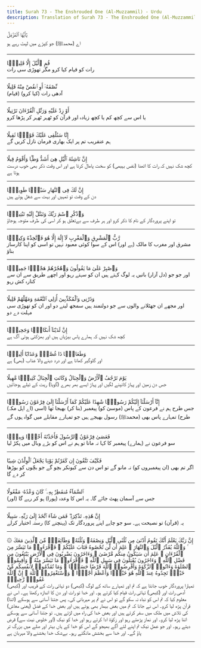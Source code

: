 ```yaml
---
title: Surah 73 - The Enshrouded One (Al-Muzzammil) - Urdu
description: Translation of Surah 73 - The Enshrouded One (Al-Muzzammil) in Urdu
---
```





<Aside type="quran" title="1">
يَٰٓأَيُّهَا ٱلْمُزَّمِّلُ
</Aside>

<Aside type="reference" title="1">
اے (محمدﷺ) جو کپڑے میں لپٹ رہے ہو
</Aside>

---

<Aside type="quran" title="2">
قُمِ ٱلَّيْلَ إِلَّا قَلِيلًۭا
</Aside>

<Aside type="reference" title="2">
رات کو قیام کیا کرو مگر تھوڑی سی رات
</Aside>

---

<Aside type="quran" title="3">
نِّصْفَهُۥٓ أَوِ ٱنقُصْ مِنْهُ قَلِيلًا
</Aside>

<Aside type="reference" title="3">
(قیام) آدھی رات (کیا کرو)
</Aside>

---

<Aside type="quran" title="4">
أَوْ زِدْ عَلَيْهِ وَرَتِّلِ ٱلْقُرْءَانَ تَرْتِيلًا
</Aside>

<Aside type="reference" title="4">
یا اس سے کچھ کم یا کچھ زیادہ اور قرآن کو ٹھہر ٹھہر کر پڑھا کرو
</Aside>

---

<Aside type="quran" title="5">
إِنَّا سَنُلْقِى عَلَيْكَ قَوْلًۭا ثَقِيلًا
</Aside>

<Aside type="reference" title="5">
ہم عنقریب تم پر ایک بھاری فرمان نازل کریں گے
</Aside>

---

<Aside type="quran" title="6">
إِنَّ نَاشِئَةَ ٱلَّيْلِ هِىَ أَشَدُّ وَطْـًۭٔا وَأَقْوَمُ قِيلًا
</Aside>

<Aside type="reference" title="6">
کچھ شک نہیں کہ رات کا اٹھنا (نفس بہیمی) کو سخت پامال کرتا ہے اور اس وقت ذکر بھی خوب درست ہوتا ہے
</Aside>

---

<Aside type="quran" title="7">
إِنَّ لَكَ فِى ٱلنَّهَارِ سَبْحًۭا طَوِيلًۭا
</Aside>

<Aside type="reference" title="7">
دن کے وقت تو تمہیں اور بہت سے شغل ہوتے ہیں
</Aside>

---

<Aside type="quran" title="8">
وَٱذْكُرِ ٱسْمَ رَبِّكَ وَتَبَتَّلْ إِلَيْهِ تَبْتِيلًۭا
</Aside>

<Aside type="reference" title="8">
تو اپنے پروردگار کے نام کا ذکر کرو اور ہر طرف سے بےتعلق ہو کر اسی کی طرف متوجہ ہوجاؤ
</Aside>

---

<Aside type="quran" title="9">
رَّبُّ ٱلْمَشْرِقِ وَٱلْمَغْرِبِ لَآ إِلَٰهَ إِلَّا هُوَ فَٱتَّخِذْهُ وَكِيلًۭا
</Aside>

<Aside type="reference" title="9">
مشرق اور مغرب کا مالک (ہے اور) اس کے سوا کوئی معبود نہیں تو اسی کو اپنا کارساز بناؤ
</Aside>

---

<Aside type="quran" title="10">
وَٱصْبِرْ عَلَىٰ مَا يَقُولُونَ وَٱهْجُرْهُمْ هَجْرًۭا جَمِيلًۭا
</Aside>

<Aside type="reference" title="10">
اور جو جو (دل آزار) باتیں یہ لوگ کہتے ہیں ان کو سہتے رہو اور اچھے طریق سے ان سے کنارہ کش رہو
</Aside>

---

<Aside type="quran" title="11">
وَذَرْنِى وَٱلْمُكَذِّبِينَ أُو۟لِى ٱلنَّعْمَةِ وَمَهِّلْهُمْ قَلِيلًا
</Aside>

<Aside type="reference" title="11">
اور مجھے ان جھٹلانے والوں سے جو دولتمند ہیں سمجھ لینے دو اور ان کو تھوڑی سی مہلت دے دو
</Aside>

---

<Aside type="quran" title="12">
إِنَّ لَدَيْنَآ أَنكَالًۭا وَجَحِيمًۭا
</Aside>

<Aside type="reference" title="12">
کچھ شک نہیں کہ ہمارے پاس بیڑیاں ہیں اور بھڑکتی ہوئی آگ ہے
</Aside>

---

<Aside type="quran" title="13">
وَطَعَامًۭا ذَا غُصَّةٍۢ وَعَذَابًا أَلِيمًۭا
</Aside>

<Aside type="reference" title="13">
اور گلوگیر کھانا ہے اور درد دینے والا عذاب (بھی) ہے
</Aside>

---

<Aside type="quran" title="14">
يَوْمَ تَرْجُفُ ٱلْأَرْضُ وَٱلْجِبَالُ وَكَانَتِ ٱلْجِبَالُ كَثِيبًۭا مَّهِيلًا
</Aside>

<Aside type="reference" title="14">
جس دن زمین اور پہاڑ کانپنے لگیں اور پہاڑ ایسے بھر بھرے (گویا) ریت کے ٹیلے ہوجائیں
</Aside>

---

<Aside type="quran" title="15">
إِنَّآ أَرْسَلْنَآ إِلَيْكُمْ رَسُولًۭا شَٰهِدًا عَلَيْكُمْ كَمَآ أَرْسَلْنَآ إِلَىٰ فِرْعَوْنَ رَسُولًۭا
</Aside>

<Aside type="reference" title="15">
(اے اہل مکہ) جس طرح ہم نے فرعون کے پاس (موسیٰ کو) پیغمبر (بنا کر) بھیجا تھا (اسی طرح) تمہارے پاس بھی (محمدﷺ) رسول بھیجے ہیں جو تمہارے مقابلے میں گواہ ہوں گے
</Aside>

---

<Aside type="quran" title="16">
فَعَصَىٰ فِرْعَوْنُ ٱلرَّسُولَ فَأَخَذْنَٰهُ أَخْذًۭا وَبِيلًۭا
</Aside>

<Aside type="reference" title="16">
سو فرعون نے (ہمارے) پیغمبر کا کہا نہ مانا تو ہم نے اس کو بڑے وبال میں پکڑ لیا
</Aside>

---

<Aside type="quran" title="17">
فَكَيْفَ تَتَّقُونَ إِن كَفَرْتُمْ يَوْمًۭا يَجْعَلُ ٱلْوِلْدَٰنَ شِيبًا
</Aside>

<Aside type="reference" title="17">
اگر تم بھی (ان پیغمبروں کو) نہ مانو گے تو اس دن سے کیونکر بچو گے جو بچّوں کو بوڑھا کر دے گا
</Aside>

---

<Aside type="quran" title="18">
ٱلسَّمَآءُ مُنفَطِرٌۢ بِهِۦ ۚ كَانَ وَعْدُهُۥ مَفْعُولًا
</Aside>

<Aside type="reference" title="18">
(اور) جس سے آسمان پھٹ جائے گا۔ یہ اس کا وعدہ (پورا) ہو کر رہے گا
</Aside>

---

<Aside type="quran" title="19">
إِنَّ هَٰذِهِۦ تَذْكِرَةٌۭ ۖ فَمَن شَآءَ ٱتَّخَذَ إِلَىٰ رَبِّهِۦ سَبِيلًا
</Aside>

<Aside type="reference" title="19">
یہ (قرآن) تو نصیحت ہے۔ سو جو چاہے اپنے پروردگار تک (پہنچنے کا) رستہ اختیار کرلے
</Aside>

---

<Aside type="quran" title="20">
۞ إِنَّ رَبَّكَ يَعْلَمُ أَنَّكَ تَقُومُ أَدْنَىٰ مِن ثُلُثَىِ ٱلَّيْلِ وَنِصْفَهُۥ وَثُلُثَهُۥ وَطَآئِفَةٌۭ مِّنَ ٱلَّذِينَ مَعَكَ ۚ وَٱللَّهُ يُقَدِّرُ ٱلَّيْلَ وَٱلنَّهَارَ ۚ عَلِمَ أَن لَّن تُحْصُوهُ فَتَابَ عَلَيْكُمْ ۖ فَٱقْرَءُوا۟ مَا تَيَسَّرَ مِنَ ٱلْقُرْءَانِ ۚ عَلِمَ أَن سَيَكُونُ مِنكُم مَّرْضَىٰ ۙ وَءَاخَرُونَ يَضْرِبُونَ فِى ٱلْأَرْضِ يَبْتَغُونَ مِن فَضْلِ ٱللَّهِ ۙ وَءَاخَرُونَ يُقَٰتِلُونَ فِى سَبِيلِ ٱللَّهِ ۖ فَٱقْرَءُوا۟ مَا تَيَسَّرَ مِنْهُ ۚ وَأَقِيمُوا۟ ٱلصَّلَوٰةَ وَءَاتُوا۟ ٱلزَّكَوٰةَ وَأَقْرِضُوا۟ ٱللَّهَ قَرْضًا حَسَنًۭا ۚ وَمَا تُقَدِّمُوا۟ لِأَنفُسِكُم مِّنْ خَيْرٍۢ تَجِدُوهُ عِندَ ٱللَّهِ هُوَ خَيْرًۭا وَأَعْظَمَ أَجْرًۭا ۚ وَٱسْتَغْفِرُوا۟ ٱللَّهَ ۖ إِنَّ ٱللَّهَ غَفُورٌۭ رَّحِيمٌۢ
</Aside>

<Aside type="reference" title="20">
تمہارا پروردگار خوب جانتا ہے کہ تم اور تمہارے ساتھ کے لوگ (کبھی) دو تہائی رات کے قریب اور (کبھی) آدھی رات اور (کبھی) تہائی رات قیام کیا کرتے ہو۔ اور خدا تو رات اور دن کا اندازہ رکھتا ہے۔ اس نے معلوم کیا کہ تم اس کو نباہ نہ سکو گے تو اس نے تم پر مہربانی کی۔ پس جتنا آسانی سے ہوسکے (اتنا) قرآن پڑھ لیا کرو۔ اس نے جانا کہ تم میں بعض بیمار بھی ہوتے ہیں اور بعض خدا کے فضل (یعنی معاش) کی تلاش میں ملک میں سفر کرتے ہیں اور بعض خدا کی راہ میں لڑتے ہیں۔ تو جتنا آسانی سے ہوسکے اتنا پڑھ لیا کرو۔ اور نماز پڑھتے رہو اور زکوٰة ادا کرتے رہو اور خدا کو نیک (اور خلوص نیت سے) قرض دیتے رہو۔ اور جو عمل نیک تم اپنے لئے آگے بھیجو گے اس کو خدا کے ہاں بہتر اور صلے میں بزرگ تر پاؤ گے۔ اور خدا سے بخشش مانگتے رہو۔ بےشک خدا بخشنے والا مہربان ہے
</Aside>

---

